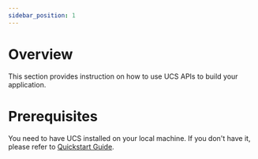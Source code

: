 ```yaml
---
sidebar_position: 1
---
```


# Overview

This section provides instruction on how to use UCS APIs to build your application.

# Prerequisites

You need to have UCS installed on your local machine. If you don't have it, please refer to
[Quickstart Guide](../quickstart/overview.mdx).
